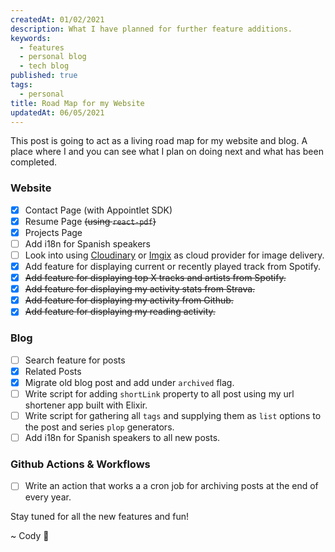 ```yaml
---
createdAt: 01/02/2021
description: What I have planned for further feature additions.
keywords:
  - features
  - personal blog
  - tech blog
published: true
tags:
  - personal
title: Road Map for my Website
updatedAt: 06/05/2021
---
```



This post is going to act as a living road map for my website and blog. A place where I and you can see what I plan on doing next and what has been completed.

### Website

- [x] Contact Page (with Appointlet SDK)
- [x] Resume Page ~~(using `react-pdf`)~~
- [x] Projects Page
- [ ] Add i18n for Spanish speakers
- [ ] Look into using [Cloudinary](https://cloudinary.com/) or [Imgix](https://www.imgix.com/) as cloud provider for image delivery.
- [x] Add feature for displaying current or recently played track from Spotify.
- [x] ~~Add feature for displaying top X tracks and artists from Spotify.~~
- [x] ~~Add feature for displaying my activity stats from Strava.~~
- [x] ~~Add feature for displaying my activity from Github.~~
- [x] ~~Add feature for displaying my reading activity.~~

### Blog

- [ ] Search feature for posts
- [x] Related Posts
- [x] Migrate old blog post and add under `archived` flag.
- [ ] Write script for adding `shortLink` property to all post using my url shortener app built with Elixir.
- [ ] Write script for gathering all `tags` and supplying them as `list` options to the post and series `plop` generators.
- [ ] Add i18n for Spanish speakers to all new posts.

### Github Actions & Workflows

- [ ] Write an action that works a a cron job for archiving posts at the end of every year.

Stay tuned for all the new features and fun!

<Signature>~ Cody 🚀</Signature>
